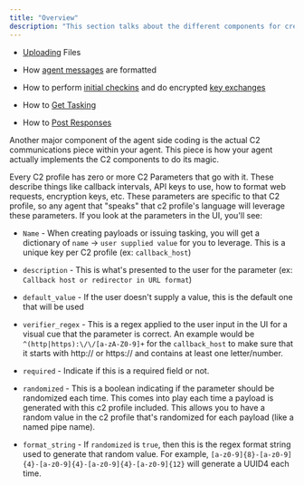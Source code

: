 ```yaml
---
title: "Overview"
description: "This section talks about the different components for creating messages *from* the agent *to* a C2 docker container and how those can be structured within a C2 profile. Specifically, this goes into the following components:"
---
```


* [Uploading](/version-2.3/customizing/hooking-features/action-upload) Files

* How [agent messages](/version-2.3/customizing/c2-related-development/c2-profile-code/agent-side-coding/agent-message-format) are formatted

* How to perform [initial checkins](/version-2.3/customizing/c2-related-development/c2-profile-code/agent-side-coding/initial-checkin) and do encrypted [key exchanges](/version-2.3/customizing/c2-related-development/c2-profile-code/agent-side-coding/initial-checkin#encrypted-key-exchange-checkins)

* How to [Get Tasking](/version-2.3/customizing/c2-related-development/c2-profile-code/agent-side-coding/action_get_tasking)

* How to [Post Responses](/version-2.3/customizing/c2-related-development/c2-profile-code/agent-side-coding/action-post_response)

Another major component of the agent side coding is the actual C2 communications piece within your agent. This piece is how your agent actually implements the C2 components to do its magic.

Every C2 profile has zero or more C2 Parameters that go with it. These describe things like callback intervals, API keys to use, how to format web requests, encryption keys, etc. These parameters are specific to that C2 profile, so any agent that "speaks" that c2 profile's language will leverage these parameters. If you look at the parameters in the UI, you'll see:

* `Name` - When creating payloads or issuing tasking, you will get a dictionary of `name` -> `user supplied value` for you to leverage. This is a unique key per C2 profile (ex: `callback_host`)

* `description` - This is what's presented to the user for the parameter (ex: `Callback host or redirector in URL format`)

* `default_value` - If the user doesn't supply a value, this is the default one that will be used

* `verifier_regex` - This is a regex applied to the user input in the UI for a visual cue that the parameter is correct. An example would be `^(http|https):\/\/[a-zA-Z0-9]+` for the `callback_host` to make sure that it starts with http\:// or https\:// and contains at least one letter/number.

* `required` - Indicate if this is a required field or not.

* `randomized` - This is a boolean indicating if the parameter should be randomized each time. This comes into play each time a payload is generated with this c2 profile included. This allows you to have a random value in the c2 profile that's randomized for each payload (like a named pipe name).

* `format_string` - If `randomized` is `true`, then this is the regex format string used to generate that random value. For example, `[a-z0-9]{8}-[a-z0-9]{4}-[a-z0-9]{4}-[a-z0-9]{4}-[a-z0-9]{12}` will generate a UUID4 each time.
